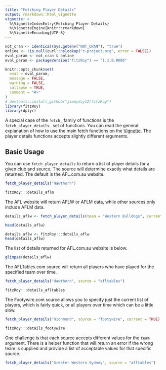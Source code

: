```yaml
---
title: "Fetching Player Details"
output: rmarkdown::html_vignette
vignette: >
  %\VignetteIndexEntry{Fetching Player Details}
  %\VignetteEngine{knitr::rmarkdown}
  %\VignetteEncoding{UTF-8}
---
```


```r
not_cran <- identical(Sys.getenv("NOT_CRAN"), "true")
online <- !is.null(curl::nslookup("r-project.org", error = FALSE))
eval_param <- not_cran & online
eval_param <- packageVersion("fitzRoy") == "1.1.0.9000"

knitr::opts_chunk$set(
  eval = eval_param,
  message = FALSE,
  warning = FALSE,
  collapse = TRUE,
  comment = "#>"
)
# devtools::install_github("jimmyday12/fitzRoy")
library(fitzRoy)
library(dplyr)
```

A special case of the `fetch_` family of functions is the `fetch_player_details_` set of functions. You can read the general explanation of how to use the main fetch functions on the [Vignette](https://jimmyday12.github.io/fitzRoy/articles/main-fetch-functions.html). The player details functions accepts slightly different arguments. 


## Basic Usage
You can use `fetch_player_details` to return a list of player details for a given club and source. The source will determine exactly what details are returned. The default is the AFL.com.au website. 

```r
fetch_player_details("Hawthorn")
```
```r
fitzRoy:::details_aflm
```

The AFL website will return AFLW or AFLM data, while other sources only include AFLM data. 

```r
details_aflw <- fetch_player_details(team = "Western Bulldogs", current = TRUE, comp = "AFLW", source = "AFL")

head(details_aflw)
```
```r
details_aflw <- fitzRoy:::details_aflw
head(details_aflw)
```

The list of details returned for AFL.com.au website is below. 

```r
glimpse(details_aflw)
```

The AFLTables.com source will return all players who have played for the specified team over time.

```r
fetch_player_details("Hawthorn", source = "afltables")
```
```r
fitzRoy:::details_afltables
```

The Footywire.com source allows you to specify just the current list of players, which is fairly quick, or all players over time which can be a little slow. 


```r
fetch_player_details("Richmond", source = "footywire", current = TRUE)
```
```r
fitzRoy:::details_footywire
```

One challenge is that each source accepts different values for the `team` argument. There is a helper function that will return an error if the wrong team is supplied and provide a list of acceptable values for that specific source.

```r
fetch_player_details("Greater Western Sydney", source = "afltables")
```
